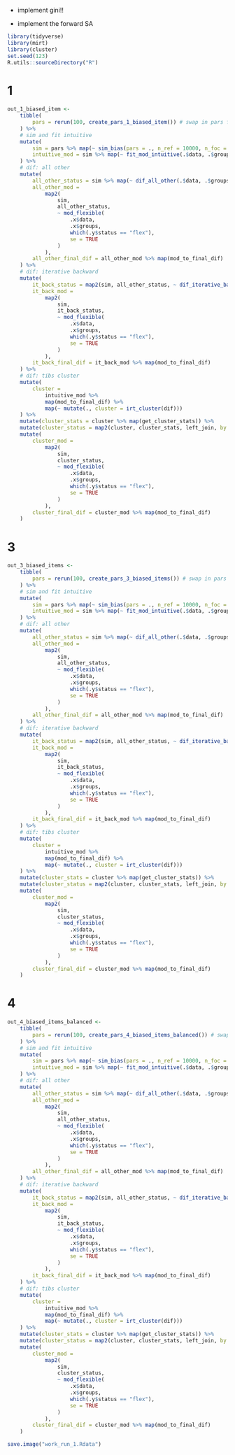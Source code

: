 
- implement gini!!

- implement the forward SA

```r
library(tidyverse)
library(mirt)
library(cluster)
set.seed(123)
R.utils::sourceDirectory("R")
```

# 1

```r
out_1_biased_item <- 
    tibble(
        pars = rerun(100, create_pars_1_biased_item()) # swap in pars function here
    ) %>% 
    # sim and fit intuitive
    mutate(
        sim = pars %>% map(~ sim_bias(pars = ., n_ref = 10000, n_foc = 10000, mean_foc = -1)),
        intuitive_mod = sim %>% map(~ fit_mod_intuitive(.$data, .$groups))
    ) %>% 
    # dif: all other
    mutate(
        all_other_status = sim %>% map(~ dif_all_other(.$data, .$groups)),
        all_other_mod = 
            map2(
                sim, 
                all_other_status, 
                ~ mod_flexible(
                    .x$data, 
                    .x$groups, 
                    which(.y$status == "flex"),
                    se = TRUE
                )
            ),
        all_other_final_dif = all_other_mod %>% map(mod_to_final_dif)
    ) %>% 
    # dif: iterative backward
    mutate(
        it_back_status = map2(sim, all_other_status, ~ dif_iterative_backward(.x$data, .x$groups, .y)),
        it_back_mod = 
            map2(
                sim, 
                it_back_status, 
                ~ mod_flexible(
                    .x$data, 
                    .x$groups, 
                    which(.y$status == "flex"),
                    se = TRUE
                )
            ),
        it_back_final_dif = it_back_mod %>% map(mod_to_final_dif)
    ) %>% 
    # dif: tibs cluster
    mutate(
        cluster = 
            intuitive_mod %>% 
            map(mod_to_final_dif) %>% 
            map(~ mutate(., cluster = irt_cluster(dif)))
    ) %>% 
    mutate(cluster_stats = cluster %>% map(get_cluster_stats)) %>% 
    mutate(cluster_status = map2(cluster, cluster_stats, left_join, by = "cluster")) %>% 
    mutate(
        cluster_mod = 
            map2(
                sim, 
                cluster_status, 
                ~ mod_flexible(
                    .x$data, 
                    .x$groups, 
                    which(.y$status == "flex"),
                    se = TRUE
                )
            ),
        cluster_final_dif = cluster_mod %>% map(mod_to_final_dif)
    )
```

# 3

```r
out_3_biased_items <- 
    tibble(
        pars = rerun(100, create_pars_3_biased_items()) # swap in pars function here
    ) %>% 
    # sim and fit intuitive
    mutate(
        sim = pars %>% map(~ sim_bias(pars = ., n_ref = 10000, n_foc = 10000, mean_foc = -1)),
        intuitive_mod = sim %>% map(~ fit_mod_intuitive(.$data, .$groups))
    ) %>% 
    # dif: all other
    mutate(
        all_other_status = sim %>% map(~ dif_all_other(.$data, .$groups)),
        all_other_mod = 
            map2(
                sim, 
                all_other_status, 
                ~ mod_flexible(
                    .x$data, 
                    .x$groups, 
                    which(.y$status == "flex"),
                    se = TRUE
                )
            ),
        all_other_final_dif = all_other_mod %>% map(mod_to_final_dif)
    ) %>% 
    # dif: iterative backward
    mutate(
        it_back_status = map2(sim, all_other_status, ~ dif_iterative_backward(.x$data, .x$groups, .y)),
        it_back_mod = 
            map2(
                sim, 
                it_back_status, 
                ~ mod_flexible(
                    .x$data, 
                    .x$groups, 
                    which(.y$status == "flex"),
                    se = TRUE
                )
            ),
        it_back_final_dif = it_back_mod %>% map(mod_to_final_dif)
    ) %>% 
    # dif: tibs cluster
    mutate(
        cluster = 
            intuitive_mod %>% 
            map(mod_to_final_dif) %>% 
            map(~ mutate(., cluster = irt_cluster(dif)))
    ) %>% 
    mutate(cluster_stats = cluster %>% map(get_cluster_stats)) %>% 
    mutate(cluster_status = map2(cluster, cluster_stats, left_join, by = "cluster")) %>% 
    mutate(
        cluster_mod = 
            map2(
                sim, 
                cluster_status, 
                ~ mod_flexible(
                    .x$data, 
                    .x$groups, 
                    which(.y$status == "flex"),
                    se = TRUE
                )
            ),
        cluster_final_dif = cluster_mod %>% map(mod_to_final_dif)
    )
```

# 4

```r
out_4_biased_items_balanced <- 
    tibble(
        pars = rerun(100, create_pars_4_biased_items_balanced()) # swap in pars function here
    ) %>% 
    # sim and fit intuitive
    mutate(
        sim = pars %>% map(~ sim_bias(pars = ., n_ref = 10000, n_foc = 10000, mean_foc = -1)),
        intuitive_mod = sim %>% map(~ fit_mod_intuitive(.$data, .$groups))
    ) %>% 
    # dif: all other
    mutate(
        all_other_status = sim %>% map(~ dif_all_other(.$data, .$groups)),
        all_other_mod = 
            map2(
                sim, 
                all_other_status, 
                ~ mod_flexible(
                    .x$data, 
                    .x$groups, 
                    which(.y$status == "flex"),
                    se = TRUE
                )
            ),
        all_other_final_dif = all_other_mod %>% map(mod_to_final_dif)
    ) %>% 
    # dif: iterative backward
    mutate(
        it_back_status = map2(sim, all_other_status, ~ dif_iterative_backward(.x$data, .x$groups, .y)),
        it_back_mod = 
            map2(
                sim, 
                it_back_status, 
                ~ mod_flexible(
                    .x$data, 
                    .x$groups, 
                    which(.y$status == "flex"),
                    se = TRUE
                )
            ),
        it_back_final_dif = it_back_mod %>% map(mod_to_final_dif)
    ) %>% 
    # dif: tibs cluster
    mutate(
        cluster = 
            intuitive_mod %>% 
            map(mod_to_final_dif) %>% 
            map(~ mutate(., cluster = irt_cluster(dif)))
    ) %>% 
    mutate(cluster_stats = cluster %>% map(get_cluster_stats)) %>% 
    mutate(cluster_status = map2(cluster, cluster_stats, left_join, by = "cluster")) %>% 
    mutate(
        cluster_mod = 
            map2(
                sim, 
                cluster_status, 
                ~ mod_flexible(
                    .x$data, 
                    .x$groups, 
                    which(.y$status == "flex"),
                    se = TRUE
                )
            ),
        cluster_final_dif = cluster_mod %>% map(mod_to_final_dif)
    )
```

```r
save.image("work_run_1.Rdata")
```



